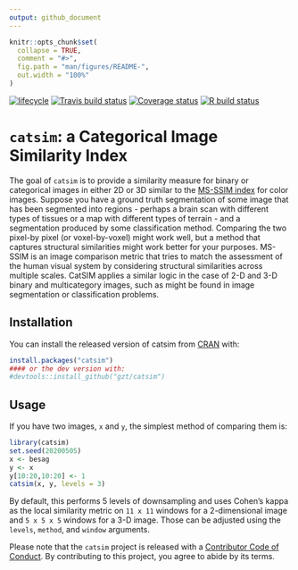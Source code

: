 ```yaml
---
output: github_document
---
```


<!-- README.md is generated from README.Rmd. Please edit that file -->

```r
knitr::opts_chunk$set(
  collapse = TRUE,
  comment = "#>",
  fig.path = "man/figures/README-",
  out.width = "100%"
)
```

<!-- badges: start -->

[![lifecycle](https://img.shields.io/badge/lifecycle-experimental-orange.svg)](https://www.tidyverse.org/lifecycle/#experimental)
[![Travis build status](https://travis-ci.org/gzt/catsim.svg?branch=master)](https://travis-ci.org/gzt/catsim) 
  [![Coverage status](https://codecov.io/gh/gzt/catsim/branch/master/graph/badge.svg)](https://codecov.io/github/gzt/catsim?branch=master)
  [![R build status](https://github.com/gzt/catsim/workflows/R-CMD-check/badge.svg)](https://github.com/gzt/catsim/actions)
  <!-- badges: end -->

# `catsim`: a Categorical Image Similarity Index

The goal of `catsim` is to provide a similarity measure for binary or categorical images in either 2D or 3D
similar to the [MS-SSIM index](https://en.wikipedia.org/wiki/Structural_similarity) for color images. 
Suppose you have a ground truth segmentation of some image
that has been segmented into regions - perhaps a brain scan with different types of tissues or a map 
with different types of terrain - and a segmentation produced by some classification method.
Comparing the two pixel-by pixel (or voxel-by-voxel) might work well, but a method that captures 
structural similarities might work better for your purposes. MS-SSIM is an image comparison metric
that tries to match the assessment of the human visual system by considering structural similarities
across multiple scales. CatSIM applies a similar logic in the case of 2-D and 3-D binary and multicategory
images, such as might be found in image segmentation or classification problems.


## Installation

You can install the released version of catsim from [CRAN](https://CRAN.R-project.org) with:

```r
install.packages("catsim")
#### or the dev version with:
#devtools::install_github("gzt/catsim")
```

## Usage

If you have two images, `x` and `y`, the simplest method of comparing them is:

```r
library(catsim)
set.seed(20200505)
x <- besag
y <- x
y[10:20,10:20] <- 1
catsim(x, y, levels = 3)
```

By default, this performs 5 levels of downsampling and uses Cohen's kappa as the local 
similarity metric on `11 x 11` windows for a 2-dimensional image and `5 x 5 x 5`
windows for a 3-D image. Those can be adjusted using the `levels`, `method`, and `window`
arguments. 


Please note that the `catsim` project is released with a [Contributor Code of Conduct](https://gzt.github.io/catsim/CODE_OF_CONDUCT.html).
By contributing to this project, you agree to abide by its terms.
